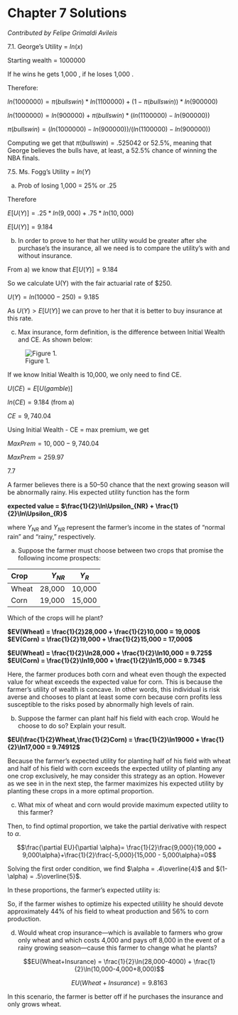 
# Chapter 7 Solutions {-}

*Contributed by Felipe Grimaldi Avileis*

7.1.  George's Utility = $ln(x)$ 

Starting wealth = 1000000

If he wins he gets 1,000 , if he loses 1,000 .

Therefore:

$ln(1000000) = \pi(bullswin) * ln(1100000) + (1-\pi(bullswin))*ln(900000)$

$ln(1000000)= ln(900000) + \pi(bullswin)*(ln(1100000)-ln(900000))$

$\pi(bullswin) = (ln(1000000) - ln(900000))/ (ln(1100000) - ln(900000))$

Computing we get that $\pi(bullswin) = .525042$ or 52.5%, meaning that George believes the bulls have, at least, a 52.5% chance of winning the NBA finals.

7.5. Ms. Fogg's Utility = $ln(Y)$

a) Prob of losing 1,000  = 25% or .25 

Therefore

$E[U(Y)] = .25*ln(9,000) + .75*ln(10,000)$

$E[U(Y)] = 9.184$

b) In order to prove to her that her utility would be greater after she purchase's the insurance, all we need is to compare the utility's with and without insurance.

From a) we know that $E[U(Y)] = 9.184$

So we calculate U(Y) with the fair actuarial rate of $250.

$U(Y) = ln(10000-250) = 9.185$

As  $U(Y)> E[U(Y)]$ we can prove to her that it is better to buy insurance at this rate.

c) Max insurance, form definition, is the difference between Initial Wealth and CE. As shown below:

![Figure 1.](images\7_1.jpg)

If we know Initial Wealth is 10,000, we only need to find CE.

$U(CE) = E[U(gamble)]$  

$ln(CE) = 9.184$ (from a)  

$CE = 9,740.04$  

Using Initial Wealth - CE = max premium, we get

$Max Prem = 10,000 - 9,740.04$ 

$Max Prem = 259.97$



7.7  

A farmer believes there is a 50–50 chance that the next growing season will be abnormally rainy. His expected utility function has the form

**expected value  = $\frac{1}{2}\ln\Upsilon_{NR} + \frac{1}{2}\ln\Upsilon_{R}$**

where $\Upsilon_{NR}$ and $\Upsilon_{NR}$ represent the farmer’s income in the states of “normal rain” and “rainy,” respectively.

a. Suppose the farmer must choose between two crops that promise the following income prospects:

| Crop     | $\Upsilon_{NR}$ | $\Upsilon_{R}$   |
| :------- | ----: | :---: |
| Wheat | 28,000 |  10,000    |
| Corn   | 19,000   |  15,000   |

Which of the crops will he plant?

**$EV(Wheat)  = \frac{1}{2}28,000 + \frac{1}{2}10,000 = 19,000$** 
**$EV(Corn)  = \frac{1}{2}19,000 + \frac{1}{2}15,000 = 17,000$** 

**$EU(Wheat)  = \frac{1}{2}\ln28,000 + \frac{1}{2}\ln10,000 = 9.725$** 
**$EU(Corn)  = \frac{1}{2}\ln19,000 + \frac{1}{2}\ln15,000 = 9.734$**

Here, the farmer produces both corn and wheat even though the expected value for wheat exceeds the expected value for corn. This is because the farmer's utility of wealth is concave. In other words, this individual is risk averse and chooses to plant at least some corn because corn profits less susceptible to the risks posed by abnormally high levels of rain.

b. Suppose the farmer can plant half his field with each crop. Would he choose to do so? Explain your result.

**$EU(\frac{1}{2}Wheat,\frac{1}{2}Corn)  = \frac{1}{2}\ln19000 + \frac{1}{2}\ln17,000 = 9.74912$**

Because the farmer's expected utility for planting half of his field with wheat and half of his field with corn exceeds the expected utility of planting any one crop exclusively, he may consider this strategy as an option. However as we see in in the next step, the farmer maximizes his expected utility by planting these crops in a more optimal proportion.
 
c. What mix of wheat and corn would provide maximum expected utility to this farmer?

\begin{align*}
EU(\alpha, 1 - \alpha)  &= \frac{1}{2}\ln[\alpha28,000 + (1- \alpha)19,000]+\frac{1}{2}\ln[\alpha10,000 + (1- \alpha)15,000] \\  
EU(\alpha, 1 - \alpha)  &= \frac{1}{2}\ln[19,000 + 9,000\alpha]+\frac{1}{2}\ln[15,000 - 5,000\alpha]
\end{align*}

Then, to find optimal proportion, we take the partial derivative with respect to $\alpha$. 

$$\frac{\partial EU}{\partial \alpha}= \frac{1}{2}\frac{9,000}{19,000 + 9,000\alpha}+\frac{1}{2}\frac{-5,000}{15,000 - 5,000\alpha}=0$$  

Solving the first order condition, we find $\alpha = .4\overline{4}$ and $(1-\alpha) = .5\overline{5}$.

In these proportions, the farmer's expected utility is:

\begin{align*}
EU &= \frac{1}{2}\ln[(.4\overline{4})28,000 + (.5\overline{5})19,000]+\frac{1}{2}\ln[(.4\overline{4})10,000 + (.5\overline{5})15,000] \\
EU &= 9.74935
\end{align*}




So, if the farmer wishes to optimize his expected utilility he should devote approximately 44% of his field to wheat production and 56% to corn production.



d. Would wheat crop insurance—which is available to farmers who grow only wheat and which costs 4,000 and pays off 8,000 in the event of a rainy growing season—cause this farmer to change what he plants?

$$EU(Wheat+Insurance)  = \frac{1}{2}\ln(28,000-4000) + \frac{1}{2}\ln(10,000-4,000+8,000)$$

$$EU(Wheat+Insurance)  = 9.8163$$

In this scenario, the farmer is better off if he purchases the insurance and only grows wheat.



